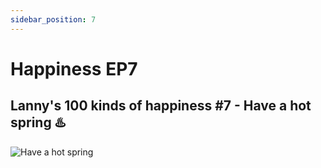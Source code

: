 ```yaml
---
sidebar_position: 7
---
```


# Happiness EP7


## Lanny's 100 kinds of happiness #7 - Have a hot spring ♨️

![Have a hot spring](/img/universe/100/ep7.jpg)
